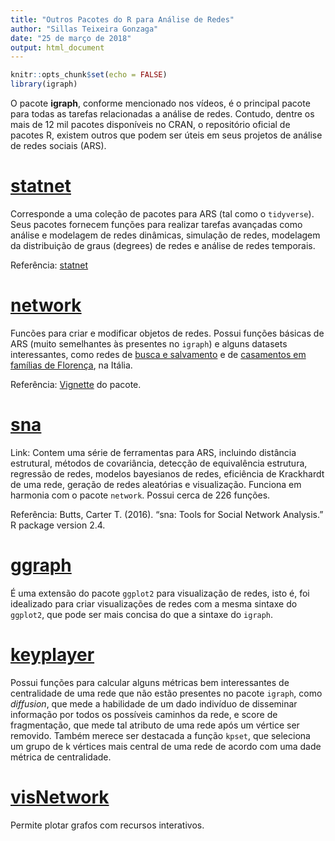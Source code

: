 ```yaml
---
title: "Outros Pacotes do R para Análise de Redes"
author: "Sillas Teixeira Gonzaga"
date: "25 de março de 2018"
output: html_document
---
```


```r
knitr::opts_chunk$set(echo = FALSE)
library(igraph)
```



O pacote **igraph**, conforme mencionado nos vídeos, é o principal pacote para todas as tarefas relacionadas a análise de redes. Contudo, dentre os mais de 12 mil pacotes disponíveis no CRAN, o repositório oficial de pacotes R, existem outros que podem ser úteis em seus projetos de análise de redes sociais (ARS).

# [statnet](https://cran.r-project.org/web/packages/statnet/)

Corresponde a uma coleção de pacotes para ARS (tal como o `tidyverse`). Seus pacotes fornecem funções para realizar tarefas avançadas como análise e modelagem de redes dinâmicas, simulação de redes, modelagem da distribuição de graus (degrees) de redes e análise de redes temporais.

Referência: [statnet](http://statnet.org/)

# [network](https://cran.r-project.org/web/packages/network/)

Funcões para criar e modificar objetos de redes. Possui funções básicas de ARS (muito semelhantes às presentes no `igraph`) e alguns datasets interessantes, como redes de [busca e salvamento](https://www.rdocumentation.org/packages/network/versions/1.13.0/topics/emon) e de [casamentos em famílias de Florença](https://www.rdocumentation.org/packages/network/versions/1.13.0/topics/flo), na Itália.

Referência: [Vignette](https://cran.r-project.org/web/packages/network/vignettes/networkVignette.pdf) do pacote.

# [sna](https://cran.r-project.org/web/packages/sna/)

Link: Contem uma série de ferramentas para ARS, incluindo distância estrutural, métodos de covariância, detecção de equivalência estrutura, regressão de redes, modelos bayesianos de redes, eficiência de Krackhardt de uma rede, geração de redes aleatórias e visualização. Funciona em harmonia com o pacote `network`. Possui cerca de 226 funções.

Referência: Butts, Carter T. (2016). “sna: Tools for Social Network Analysis.” R package version 2.4.

# [ggraph]((https://cran.r-project.org/web/packages/ggraph/index.html))

É uma extensão do pacote `ggplot2` para visualização de redes, isto é, foi idealizado para criar visualizações de redes com a mesma sintaxe do `ggplot2`, que pode ser mais concisa do que a sintaxe do `igraph`.

# [keyplayer](https://cran.r-project.org/web/packages/keyplayer/index.html)

Possui funções para calcular alguns métricas bem interessantes de centralidade de uma rede que não estão presentes no pacote `igraph`, como *diffusion*, que mede a habilidade de um dado indivíduo de disseminar informação por todos os possíveis caminhos da rede, e score de fragmentação, que mede tal atributo de uma rede após um vértice ser removido. Também merece ser destacada a função `kpset`, que seleciona um grupo de k vértices mais central de uma rede de acordo com uma dade métrica de centralidade.

# [visNetwork](http://datastorm-open.github.io/visNetwork/)

Permite plotar grafos com recursos interativos.
